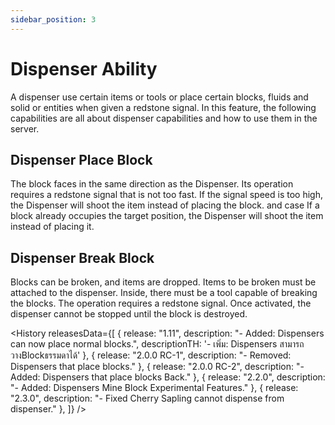```yaml
---
sidebar_position: 3
---
```





# Dispenser Ability
A dispenser use certain items or tools or place certain blocks, fluids and solid or entities when given a redstone signal.
In this feature, the following capabilities are all about dispenser capabilities and how to use them in the server.

<GenMetaData
  description="A dispenser use certain items or tools or place certain blocks, fluids and solid or entities when given a redstone signal."
  keywords="Dispenser, Dispenser Ability, Dispenser Place Block, Dispenser Break Block" />

## Dispenser Place Block

The block faces in the same direction as the Dispenser. Its operation requires a redstone signal that is not too fast. If the signal speed is too high, the Dispenser will shoot the item instead of placing the block.
and case If a block already occupies the target position, the Dispenser will shoot the item instead of placing it.

## Dispenser Break Block

Blocks can be broken, and items are dropped. Items to be broken must be attached to the dispenser. Inside, there must be a tool capable of breaking the blocks. The operation requires a redstone signal. Once activated, the dispenser cannot be stopped until the block is destroyed.

<History releasesData={[
    { release: "1.11", description: "- Added: Dispensers can now place normal blocks.", descriptionTH: '- เพิ่ม: Dispensers สามารถวางBlockธรรมดาได้' },
    { release: "2.0.0 RC-1", description: "- Removed: Dispensers that place blocks." },
    { release: "2.0.0 RC-2", description: "- Added: Dispensers that place blocks Back." },
    { release: "2.2.0", description: "- Added: Dispensers Mine Block Experimental Features." },
    { release: "2.3.0", description: "- Fixed Cherry Sapling cannot dispense from dispenser." },
  ]} />